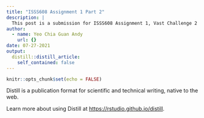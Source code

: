 ```yaml
---
title: "ISSS608 Assignment 1 Part 2"
description: |
  This post is a submission for ISSS608 Assignment 1, Vast Challenge 2 part 2
author:
  - name: Yeo Chia Guan Andy
    url: {}
date: 07-27-2021
output:
  distill::distill_article:
    self_contained: false
---
```



```r
knitr::opts_chunk$set(echo = FALSE)
```

Distill is a publication format for scientific and technical writing, native to the web.

Learn more about using Distill at <https://rstudio.github.io/distill>.


